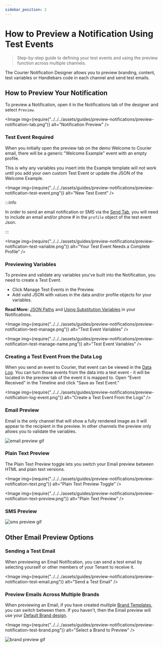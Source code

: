 ```yaml
---
sidebar_position: 2
---
```



# How to Preview a Notification Using Test Events

> Step-by-step guide to defining your test events and using the preview function across multiple channels.

The Courier Notification Designer allows you to preview branding, content, test variables or Handlebars code in each channel and send test emails.

## How to Preview Your Notification

To preview a Notification, open it in the Notifications tab of the designer and select `Preview`.

<Image
  img={require("../../../assets/guides/preview-notifications/preview-notification-tab.png")}
  alt="Notification Preview"
/>

### Test Event Required 

When you initially open the preview tab on the demo Welcome to Courier email, there will be a generic "Welcome Example" event with an empty profile. 

This is why any variables you insert into the Example template will not work until you add your own custom Test Event or update the JSON of the Welcome Example.

<Image
  img={require("../../../assets/guides/preview-notifications/preview-notification-test-event.png")}
  alt="New Test Event"
/>

:::info

In order to send an email notification or SMS via the [Send Tab](design-a-notification.mdx), you will need to include an email and/or phone # in the `profile` object of the test event Json.

:::

<Image
  img={require("../../../assets/guides/preview-notifications/preview-notification-test-variable.png")}
  alt="Your Test Event Needs a Complete Profile"
/>

### Previewing Variables

To preview and validate any variables you've built into the Notification, you need to create a Test Event. 

- Click Manage Test Events in the Preview.
- Add valid JSON with values in the data and/or profile objects for your variables.

**Read More:** [JSON Paths](../using-variables/json-paths-variables.mdx) and [Using Substitution Variables](../using-variables/inserting-variables.mdx) in your Notifications.
<!-- Link follow-up doc -->
<Image
  img={require("../../../assets/guides/preview-notifications/preview-notification-test-manage.png")}
  alt="Test Event Variables"
/>

<Image
  img={require("../../../assets/guides/preview-notifications/preview-notification-test-manage-name.png")}
  alt="Test Event Variables"
/>

### Creating a Test Event From the Data Log

When you send an event to Courier, that event can be viewed in the [Data Log](https://help.courier.com/en/articles/4364860-using-the-data-logs). You can turn those events from the data into a test event - it will be located in the preview tab of the event it is mapped to. Open "Event Received" in the Timeline and click "Save as Test Event."

<Image
  img={require("../../../assets/guides/preview-notifications/preview-notification-log-event.png")}
  alt="Create a Test Event From the Logs"
/>

### Email Preview

Email is the only channel that will show a fully rendered image as it will appear to the recipient in the preview. In other channels the preview only allows you to validate the variables.

<GifWrapper width={621} height={661} caption="Preview Your Emails Before Sending">

![email preview gif](../../../assets/guides/preview-notifications/preview-notification-email.gif)

</GifWrapper>

### Plain Text Preview

The Plain Text Preview toggle lets you switch your Email preview between HTML and plain text versions.

<Image
  img={require("../../../assets/guides/preview-notifications/preview-notification-text.png")}
  alt="Plain Text Preview Toggle"
/>

<Image
  img={require("../../../assets/guides/preview-notifications/preview-notification-text-preview.png")}
  alt="Plain Text Preview"
/>

### SMS Preview

<GifWrapper width={837} height={628} caption="Preview Your SMS Before Sending">

![sms preview gif](../../../assets/guides/preview-notifications/preview-notification-sms.gif)

</GifWrapper>

## Other Email Preview Options

### Sending a Test Email

When previewing an Email Notification, you can send a test email by selecting yourself or other members of your Tenant to receive it.

<Image
  img={require("../../../assets/guides/preview-notifications/preview-notification-test-email.png")}
  alt="Send a Test Email"
/>

### Preview Emails Across Multiple Brands 

When previewing an Email, if you have created multiple [Brand Templates](../brands/how-to-use-brands-to-customize/#customize-your-brands), you can switch between them. If you haven't, then the Email preview will use your [Default Brand design](../brands/customize-default-brand.mdx).

<Image
  img={require("../../../assets/guides/preview-notifications/preview-notification-test-brand.png")}
  alt="Select a Brand to Preview"
/>

<GifWrapper width={1299} height={974} caption="Preview Your Email With Your Branding">

![brand preview gif](../../../assets/guides/preview-notifications/preview-notification-brand.gif)

</GifWrapper>